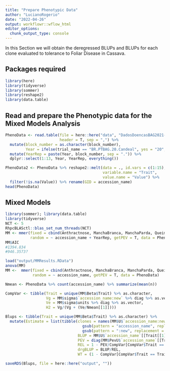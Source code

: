 ```yaml
---
title: "Prepare Phenotypic Data"
author: "LucianoRogerio"
date: "2022-04-26"
output: workflowr::wflow_html
editor_options:
  chunk_output_type: console
---
```


In this Section we will obtain the deregressed BLUPs and BLUPs for each clone evaluated to tolerance to Foliar Disease in Cassava.

## Packages required

```r
library(here)
library(tidyverse)
library(sommer)
library(reshape2)
library(data.table)
```

## Read and prepare the Phenotypic data for the Mixed Models Analysis

```r
PhenoData <- read.table(file = here::here("data", "DadosDoencasBAG2021-22Henr.csv"),
                        header = T, sep = ",") %>%
  mutate(block_number = as.character(block_number),
         Year = ifelse(trial_name == "BR.PTBAG.20.Candeal", yes = "20", no = "21")) %>% 
  mutate(YearRep = paste(Year, block_number, sep = ".")) %>% 
  dplyr::select(1:13, Year, YearRep, everything())

PhenoData2 <- PhenoData %>% reshape2::melt(data = ., id.vars = c(1:15),
                                           variable.name = "Trait",
                                           value.name = "Value") %>% 
  filter(!is.na(Value)) %>% rename(GID = accession_name)
head(PhenoData)
```


## Mixed Models

```r
library(sommer); library(data.table)
library(tidyverse)
NCT <- 5
RhpcBLASctl::blas_set_num_threads(NCT)
MM <- mmer(fixed = cbind(Anthractnose, ManchaBranca, ManchaParda, QueimaFolhas) ~ 1,
           random = ~ accession_name + YearRep, getPEV = T, data = PhenoData)
MM$AIC
#1394.834
#946.3573?

load("output/MMResults.RData")
anova(MM)
MM <-  mmer(fixed = cbind(Anthractnose, ManchaBranca, ManchaParda, QueimaFolhas) ~ block_number,
            random = ~ accession_name, getPEV = T, data = PhenoData)

Nmean <- PhenoData %>% count(accession_name) %>% summarize(mean(n))

CompVar <- tibble(Trait = unique(MM$Beta$Trait) %>% as.character,
                  Vg = MM$sigma$`accession_name:new` %>% diag %>% as.vector,
                  Ve = MM$sigma$units %>% diag %>% as.vector,
                  H2 = Vg/(Vg + (Ve/Nmean[[1]])))

Blups <- tibble(Trait = unique(MM$Beta$Trait) %>% as.character) %>%
  mutate(Estimate = list(tibble(clones = names(MM$U$`accession_name:new`[[Trait[[1]]]]) %>%
                                  gsub(pattern = "accession_name", replacement = "") %>%
                                  gsub(pattern = ":new", replacement = ""),
                                BLUP = MM$U$`accession_name`[[Trait[[1]]]],
                                PEV = diag(MM$PevU$`accession_name`[[Trait[[1]]]],),
                                REL = 1 - PEV/CompVar[CompVar$Trait == Trait[[1]], "Vg"][[1]],
                                drgBLUP = BLUP/REL,
                                WT = (1 - CompVar[CompVar$Trait == Trait[[1]], "H2"][[1]])/((0.1 + (1 - REL)/REL)*CompVar[CompVar$Trait == Trait[[1]], "H2"][[1]]))))

saveRDS(Blups, file = here::here("output", ""))
```

